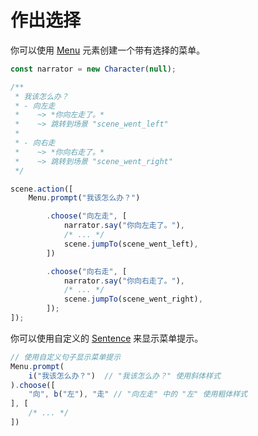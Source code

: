 # 作出选择

你可以使用 [Menu](../core/elements/menu) 元素创建一个带有选择的菜单。

```typescript
const narrator = new Character(null);

/**
 * 我该怎么办？
 * - 向左走
 *    ~> *你向左走了。*
 *    ~> 跳转到场景 "scene_went_left"
 * 
 * - 向右走
 *    ~> *你向右走了。*
 *    ~> 跳转到场景 "scene_went_right"
 */

scene.action([
    Menu.prompt("我该怎么办？")

        .choose("向左走", [
            narrator.say("你向左走了。"),
            /* ... */
            scene.jumpTo(scene_went_left),
        ])

        .choose("向右走", [
            narrator.say("你向右走了。"),
            /* ... */
            scene.jumpTo(scene_went_right),
        ]);
]);
```

你可以使用自定义的 [Sentence](../core/elements/sentence) 来显示菜单提示。

```typescript
// 使用自定义句子显示菜单提示
Menu.prompt(
    i("我该怎么办？")  // "我该怎么办？" 使用斜体样式
).choose([
    "向", b("左"), "走" // "向左走" 中的 "左" 使用粗体样式
], [
    /* ... */
])
```
